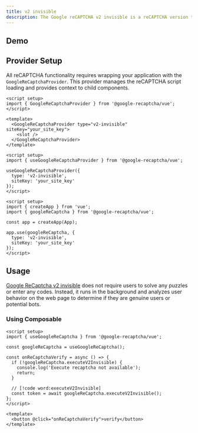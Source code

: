 ```yaml
---
title: v2 invisible
description: The Google reCAPTCHA v2 invisible is a reCAPTCHA version that runs in the background without requiring user interaction. It is used to verify that the user is a human and not a bot.
---
```



## Demo

<ReactDemo type='v2-invisible' />

## Provider Setup

All reCAPTCHA functionality requires wrapping your application with the `GoogleReCaptchaProvider`. This provider manages the reCAPTCHA script loading and provides context to child components.

```vue tab="Component"
<script setup>
import { GoogleReCaptchaProvider } from '@google-recaptcha/vue';
</script>

<template>
  <GoogleReCaptchaProvider type="v2-invisible" siteKey="your_site_key">
    <slot />
  </GoogleReCaptchaProvider>
</template>
```

```vue tab="Composable"
<script setup>
import { useGoogleReCaptchaProvider } from '@google-recaptcha/vue';

useGoogleReCaptchaProvider({
  type: 'v2-invisible',
  siteKey: 'your_site_key'
});
</script>
```

```vue tab="Plugin"
<script setup>
import { createApp } from 'vue';
import { googleReCaptcha } from '@google-recaptcha/vue';

const app = createApp(App);

app.use(googleReCaptcha, {
  type: 'v2-invisible',
  siteKey: 'your_site_key'
});
</script>
```

## Usage

[Google ReCaptcha v2 invisible](https://developers.google.com/recaptcha/docs/display) does not require users to solve any puzzles or enter any codes. Instead, it runs in the background and analyzes user behavior on the web page to determine if they are genuine users or potential bots.

### Using Composable

```vue
<script setup>
import { useGoogleReCaptcha } from '@google-recaptcha/vue';

const googleReCaptcha = useGoogleReCaptcha();

const onReCaptchaVerify = async () => {
  if (!googleReCaptcha.executeV2Invisible) {
    console.log('Execute recaptcha not available');
    return;
  }

  // [!code word:executeV2Invisible]
  const token = await googleReCaptcha.executeV2Invisible();
};
</script>

<template>
  <button @click="onReCaptchaVerify">verify</button>
</template>
```

